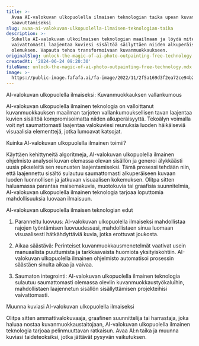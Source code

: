 ```yaml
---
title: >-
  Avaa AI-valokuvan ulkopuolella ilmaisen teknologian taika upean kuvamuunnoksen
  saavuttamiseksi
slug: avaa-ai-valokuvan-ulkopuolella-ilmaisen-teknologian-taika
description: >-
  Sukella AI-valokuvan ulkoilmaisen teknologian maailmaan ja löydä miten se voi
  vaivattomasti laajentaa kuviesi sisältöä säilyttäen niiden alkuperäisen
  olemuksen. Vapauta tehoa transformoivaan kuvanmuokkaukseen.
originalSlug: unlock-the-magic-of-ai-photo-outpainting-free-technology
createdAt: '2024-06-24 09:20:30'
fileName: unlock-the-magic-of-ai-photo-outpainting-free-technology.mdx
image: >-
  https://public-image.fafafa.ai/fa-image/2022/11/2f5a169d3f2ea72ce94b2839d63978df.jpg
---
```




AI-valokuvan ulkopuolella ilmaiseksi: Kuvanmuokkauksen vallankumous

AI-valokuvan ulkopuolella ilmainen teknologia on valloittanut kuvanmuokkauksen maailman tarjoten vallankumouksellisen tavan laajentaa kuvien sisältöä kompromisoimatta niiden alkuperäisyyttä. Tekoälyn voimalla voit nyt saumattomasti laajentaa valokuviesi reunuksia luoden häikäiseviä visuaalisia elementtejä, jotka lumoavat katsojat.

Kuinka AI-valokuvan ulkopuolella ilmainen toimii?

Käyttäen kehittyneitä algoritmeja, AI-valokuvan ulkopuolella ilmainen ohjelmisto analysoi kuvan olemassa olevan sisällön ja generoi älykkäästi uusia pikseleitä sen reunusten laajentamiseksi. Tämä prosessi tehdään niin, että laajennettu sisältö sulautuu saumattomasti alkuperäiseen kuvaan luoden luonnollisen ja jatkuvan visuaalisen kokemuksen. Olitpa sitten haluamassa parantaa maisemakuvia, muotokuvia tai graafisia suunnitelmia, AI-valokuvan ulkopuolella ilmainen teknologia tarjoaa loputtomia mahdollisuuksia luovaan ilmaisuun.

AI-valokuvan ulkopuolella ilmaisen teknologian edut

1. Paranneltu luovuus: AI-valokuvan ulkopuolella ilmaiseksi mahdollistaa rajojen työntämisen luovuudessasi, mahdollistaen sinua luomaan visuaalisesti hätkähdyttäviä kuvia, jotka erottuvat joukosta.

2. Aikaa säästävä: Perinteiset kuvanmuokkausmenetelmät vaativat usein manuaalista puuttumista ja tarkkaavaista huomiota yksityiskohtiin. AI-valokuvan ulkopuolella ilmainen ohjelmisto automatisoi prosessin säästäen sinulta aikaa ja vaivaa.

3. Saumaton integrointi: AI-valokuvan ulkopuolella ilmainen teknologia sulautuu saumattomasti olemassa oleviin kuvanmuokkaustyökaluihin, mahdollistaen laajennetun sisällön sisällyttämisen projekteihisi vaivattomasti.

Muunna kuviasi AI-valokuvan ulkopuolella ilmaiseksi

Olitpa sitten ammattivalokuvaaja, graafinen suunnittelija tai harrastaja, joka haluaa nostaa kuvanmuokkaustaitojaan, AI-valokuvan ulkopuolella ilmainen teknologia tarjoaa pelinmuuttavan ratkaisun. Avaa AI:n taika ja muunna kuviasi taideteoksiksi, jotka jättävät pysyvän vaikutuksen.